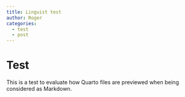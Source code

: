 ```yaml
---
title: Linguist test
author: Roger
categories:
  - test
  - post
---
```


# Test

This is a test to evaluate how Quarto files are previewed when being considered as Markdown.
